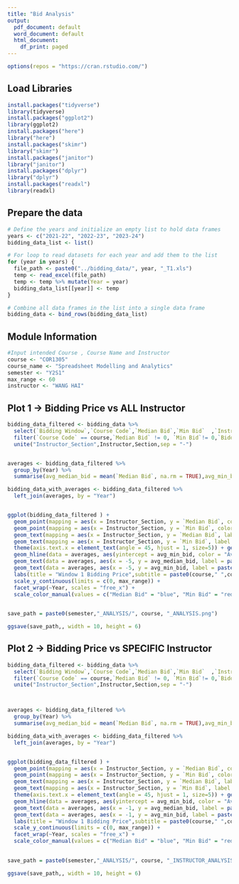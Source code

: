 ```yaml
---
title: "Bid Analysis"
output:
  pdf_document: default
  word_document: default
  html_document:
    df_print: paged
---
```

```r
options(repos = "https://cran.rstudio.com/")
```

## Load Libraries
```r
install.packages("tidyverse")
library(tidyverse)
install.packages("ggplot2")
library(ggplot2)
install.packages("here")
library("here")
install.packages("skimr")
library("skimr")
install.packages("janitor")
library("janitor")
install.packages("dplyr")
library("dplyr")
install.packages("readxl")
library(readxl)
```

## Prepare the data
```r

# Define the years and initialize an empty list to hold data frames
years <- c("2021-22", "2022-23", "2023-24")
bidding_data_list <- list()

# For loop to read datasets for each year and add them to the list
for (year in years) {
  file_path <- paste0("../bidding_data/", year, "_T1.xls")
  temp <- read_excel(file_path)
  temp <- temp %>% mutate(Year = year)
  bidding_data_list[[year]] <- temp
}

# Combine all data frames in the list into a single data frame
bidding_data <- bind_rows(bidding_data_list)
```

## Module Information
```r
#Input intended Course , Course Name and Instructor
course <- "COR1305" 
course_name <- "Spreadsheet Modelling and Analytics" 
semester <- "Y2S1"
max_range <- 60
instructor <- "WANG HAI"
```

## Plot 1 -> Bidding Price vs ALL Instructor
```r

bidding_data_filtered <- bidding_data %>% 
  select(`Bidding Window`,`Course Code`,`Median Bid`,`Min Bid`  ,`Instructor`,Section ,Year) %>% 
  filter(`Course Code` == course,`Median Bid` != 0, `Min Bid`!= 0,`Bidding Window` == "Round 1 Window 1") %>% 
  unite("Instructor_Section",Instructor,Section,sep = "-")


averages <- bidding_data_filtered %>%
  group_by(Year) %>%
  summarise(avg_median_bid = mean(`Median Bid`, na.rm = TRUE),avg_min_bid = mean(`Min Bid`, na.rm = TRUE))

bidding_data_with_averages <- bidding_data_filtered %>%
  left_join(averages, by = "Year")


ggplot(bidding_data_filtered ) +
  geom_point(mapping = aes(x = Instructor_Section, y = `Median Bid`, color = "Median Bid"), size = 0.5) +
  geom_point(mapping = aes(x = Instructor_Section, y = `Min Bid`, color = "Min Bid"), size = 0.5) +
  geom_text(mapping = aes(x = Instructor_Section, y = `Median Bid`, label = `Median Bid`), vjust = -0.8, color = "blue", size = 2)+
  geom_text(mapping = aes(x = Instructor_Section, y = `Min Bid`, label = `Min Bid`), vjust = 1.8, color = "red", size = 2) +
  theme(axis.text.x = element_text(angle = 45, hjust = 1, size=5)) + geom_hline(data = averages, aes(yintercept = avg_median_bid,    color = "Avg Median Bid"), linetype = "dashed") +
  geom_hline(data = averages, aes(yintercept = avg_min_bid, color = "Avg Min Bid"), linetype = "dotted") +
  geom_text(data = averages, aes(x = -5, y = avg_median_bid, label = paste("Avg Median:", round(avg_median_bid, 2))), color =        "blue", vjust = -1.5,  hjust = -0.1,size=2) +
  geom_text(data = averages, aes(x = -5, y = avg_min_bid, label = paste("Avg Min:", round(avg_min_bid, 2))), color = "red", vjust =   -1, hjust =  -0.1,size=2) +
  labs(title = "Window 1 Bidding Price",subtitle = paste0(course," ",course_name) ,y = "Bid Price") +
  scale_y_continuous(limits = c(0, max_range)) +
  facet_wrap(~Year, scales = "free_x") +
  scale_color_manual(values = c("Median Bid" = "blue", "Min Bid" = "red"), name = "Bid Type")
  

save_path = paste0(semester,"_ANALYSIS/", course, "_ANALYSIS.png")

ggsave(save_path,, width = 10, height = 6)
```

## Plot 2 -> Bidding Price vs SPECIFIC Instructor
```r

bidding_data_filtered <- bidding_data %>% 
  select(`Bidding Window`,`Course Code`,`Median Bid`,`Min Bid`  ,`Instructor`,Section ,Year) %>% 
  filter(`Course Code` == course,`Median Bid` != 0, `Min Bid`!= 0,`Bidding Window` == "Round 1 Window 1",Instructor==instructor)%>%
  unite("Instructor_Section",Instructor,Section,sep = "-")



averages <- bidding_data_filtered %>%
  group_by(Year) %>%
  summarise(avg_median_bid = mean(`Median Bid`, na.rm = TRUE),avg_min_bid = mean(`Min Bid`, na.rm = TRUE))

bidding_data_with_averages <- bidding_data_filtered %>%
  left_join(averages, by = "Year")


ggplot(bidding_data_filtered ) +
  geom_point(mapping = aes(x = Instructor_Section, y = `Median Bid`, color = "Median Bid"), size = 0.5) +
  geom_point(mapping = aes(x = Instructor_Section, y = `Min Bid`, color = "Min Bid"), size = 0.5) +
  geom_text(mapping = aes(x = Instructor_Section, y = `Median Bid`, label = `Median Bid`), vjust = -0.8, color = "blue", size = 2)+
  geom_text(mapping = aes(x = Instructor_Section, y = `Min Bid`, label = `Min Bid`), vjust = 1.8, color = "red", size = 2) +
  theme(axis.text.x = element_text(angle = 45, hjust = 1, size=5)) + geom_hline(data = averages, aes(yintercept = avg_median_bid,    color = "Avg Median Bid"), linetype = "dashed") +
  geom_hline(data = averages, aes(yintercept = avg_min_bid, color = "Avg Min Bid"), linetype = "dotted") +
  geom_text(data = averages, aes(x = -1, y = avg_median_bid, label = paste("Avg Median:", round(avg_median_bid, 2))), color =        "blue", vjust = -1.5,  hjust = -0.1,size=2) +
  geom_text(data = averages, aes(x = -1, y = avg_min_bid, label = paste("Avg Min:", round(avg_min_bid, 2))), color = "red", vjust =   -1, hjust =  -0.1,size=2) +
  labs(title = "Window 1 Bidding Price",subtitle = paste0(course," ",course_name) ,y = "Bid Price") +
  scale_y_continuous(limits = c(0, max_range)) +
  facet_wrap(~Year, scales = "free_x") +
  scale_color_manual(values = c("Median Bid" = "blue", "Min Bid" = "red"), name = "Bid Type")
  

save_path = paste0(semester,"_ANALYSIS/", course, "_INSTRUCTOR_ANALYSIS.png")

ggsave(save_path,, width = 10, height = 6)
```
